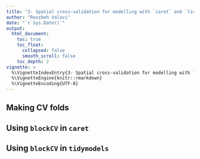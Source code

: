 ```yaml
---
title: "3- Spatial cross-validation for modelling with `caret` and `tidymodels`"
author: "Roozbeh Valavi"
date: "`r Sys.Date()`"
output: 
  html_document:
    toc: true
    toc_float:
      collapsed: false
      smooth_scroll: false
    toc_depth: 2
vignette: >
  %\VignetteIndexEntry{3- Spatial cross-validation for modelling with `caret` and `tidymodels`}
  %\VignetteEngine{knitr::rmarkdown}
  %\VignetteEncoding{UTF-8}
---
```



## Making CV folds


## Using `blockCV` in `caret`


## Using `blockCV` in `tidymodels`

